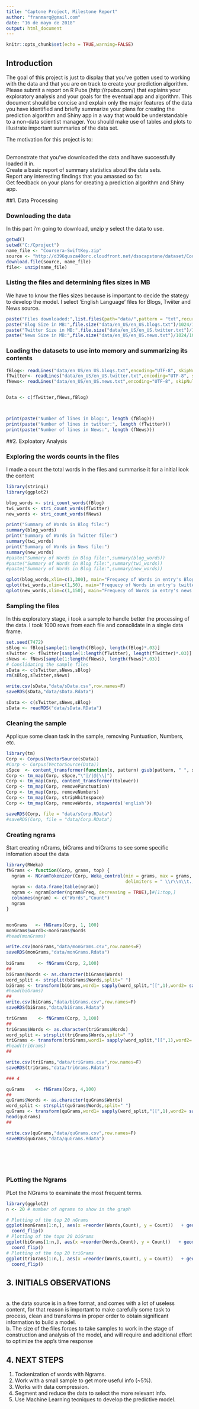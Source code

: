 ---
title: "Captone Project, Milestone Report"
author: "franmarq@gmail.com"
date: "16 de mayo de 2018"
output: html_document
---

```{r setup, include=FALSE}
knitr::opts_chunk$set(echo = TRUE,warning=FALSE)

```


## Introduction

The goal of this project is just to display that you've gotten used to working with the data and that you are on track to create your prediction algorithm. Please submit a report on R Pubs (http://rpubs.com/) that explains your exploratory analysis and your goals for the eventual app and algorithm. This document should be concise and explain only the major features of the data you have identified and briefly summarize your plans for creating the prediction algorithm and Shiny app in a way that would be understandable to a non-data scientist manager. You should make use of tables and plots to illustrate important summaries of the data set.

The motivation for this project is to:
  
<br>Demonstrate that you've downloaded the data and have successfully loaded it in.
<br>Create a basic report of summary statistics about the data sets.
<br>Report any interesting findings that you amassed so far.
<br>Get feedback on your plans for creating a prediction algorithm and Shiny app.

##1. Data Processing

### Downloading the data

In this part i'm going to download, unzip y select the data to use. 
```{r download, eval=FALSE}
getwd()
setwd("C:/Cproject")
name_file <- "Coursera-SwiftKey.zip"
source <- "http://d396qusza40orc.cloudfront.net/dsscapstone/dataset/Coursera-SwiftKey.zip"
download.file(source, name_file)
file<- unzip(name_file)
```


### Listing the files and determining files sizes in MB

We have to know the files sizes because is important to decide the stategy to develop the model. I select 'English Language' files for Blogs, Twiiter and News source. 



```{r files, echo=FALSE}
paste("Files downloaded:",list.files(path="data/",pattern = "txt",recursive = TRUE, full.names = TRUE))
paste("Blog Size in MB:",file.size("data/en_US/en_US.blogs.txt")/1024/1024)
paste("Twitter Size in MB:",file.size("data/en_US/en_US.twitter.txt")/1024/1024)
paste("News Size in MB:",file.size("data/en_US/en_US.news.txt")/1024/1024)

``` 

### Loading the datasets to use into memory and summarizing its contents

```{r suma,echo=FALSE}

fBlog<- readLines("data/en_US/en_US.blogs.txt",encoding="UTF-8", skipNul = TRUE)
fTwitter<- readLines("data/en_US/en_US.twitter.txt",encoding="UTF-8", skipNul = TRUE)
fNews<- readLines("data/en_US/en_US.news.txt",encoding="UTF-8", skipNul = TRUE)


Data <- c(fTwitter,fNews,fBlog)



print(paste("Number of lines in blog:", length (fBlog)))
print(paste("Number of lines in twitter:", length (fTwitter)))
print(paste("Number of lines in News:", length (fNews)))
```

##2. Exploatory Analysis

### Exploring the words counts in the files
I made a count the total words in the files and summarise it for a initial look the content

```{r freqword, echo=FALSE, eval=TRUE}
library(stringi)
library(ggplot2)

blog_words <- stri_count_words(fBlog)
twi_words <- stri_count_words(fTwitter)
new_words <- stri_count_words(fNews)

print("Summary of Words in Blog file:")
summary(blog_words)
print("Summary of Words in Twitter file:")
summary(twi_words)
print("Summary of Words in News file:")
summary(new_words)
#paste("Summary of Words in Blog file:",summary(blog_words))
#paste("Summary of Words in Blog file:",summary(twi_words))
#paste("Summary of Words in Blog file:",summary(new_words))

qplot(blog_words,xlim=c(1,300), main="Frequecy of Words in entry's Blog file",xlab = "# Words" )
qplot(twi_words,xlim=c(1,50), main="Frequecy of Words in entry's twitter file",xlab = "# Words" )
qplot(new_words,xlim=c(1,150), main="Frequecy of Words in entry's news file",xlab = "# Words" )

```





### Sampling the files 

In this exploratory stage, i took a sample to handle better the processing of the data. I took 1000 rows from each file and consolidate in a single data frame.

```{r samp, eval=TRUE}
set.seed(7472)
sBlog <- fBlog[sample(1:length(fBlog), length(fBlog)*.03)]
sTwitter <- fTwitter[sample(1:length(fTwitter), length(fTwitter)*.03)]
sNews <- fNews[sample(1:length(fNews), length(fNews)*.03)]
# Conslidating the sample files
sData <- c(sTwitter,sNews,sBlog)
rm(sBlog,sTwitter,sNews)

write.csv(sData,"data/sData.csv",row.names=F)
saveRDS(sData,"data/sData.Rdata")

sData <- c(sTwitter,sNews,sBlog)
sData <- readRDS("data/sData.RData")
```

### Cleaning the sample

Applique some clean task in the sample, removing Puntuation, Numbers, etc.

```{r clean, eval=TRUE}

library(tm)
Corp <- Corpus(VectorSource(sData))
#Corp <- Corpus(VectorSource(Data))
sSpce  <- content_transformer(function(x, pattern) gsub(pattern, " ", x))
Corp <- tm_map(Corp, sSpce,"\"|/|@|\\|")
Corp <- tm_map(Corp, content_transformer(tolower))
Corp <- tm_map(Corp, removePunctuation)
Corp <- tm_map(Corp, removeNumbers)
Corp <- tm_map(Corp, stripWhitespace)
Corp <- tm_map(Corp, removeWords, stopwords('english'))

saveRDS(Corp, file = "data/sCorp.RData")
#saveRDS(Corp, file = "data/Corp.RData")

```


### Creating ngrams

Start creating nGrams, biGrams and triGrams to see some specific infomation about the data

```{r ngram, eval=TRUE}

library(RWeka)
fNGrams <- function(Corp, grams, top) {
  ngram <- NGramTokenizer(Corp, Weka_control(min = grams, max = grams,
                                             delimiters = " \\r\\n\\t.,;:\"()?!"))
  ngram <- data.frame(table(ngram))
  ngram <- ngram[order(ngram$Freq, decreasing = TRUE),]#[1:top,]
  colnames(ngram) <- c("Words","Count")
  ngram
}


monGrams   <- fNGrams(Corp, 1, 100)
monGrams$word1<-monGrams$Words 
#head(monGrams)

write.csv(monGrams,"data/monGrams.csv",row.names=F)
saveRDS(monGrams,"data/monGrams.Rdata")
  
biGrams     <- fNGrams(Corp, 2,100)
##
biGrams$Words <- as.character(biGrams$Words)
word_split <- strsplit(biGrams$Words,split=" ")
biGrams <- transform(biGrams,word1= sapply(word_split,"[[",1),word2= sapply(word_split,"[[",2))
#head(biGrams)
##
write.csv(biGrams,"data/biGrams.csv",row.names=F)
saveRDS(biGrams,"data/biGrams.Rdata")

triGrams    <- fNGrams(Corp, 3,100)
##
triGrams$Words <- as.character(triGrams$Words)
word_split <- strsplit(triGrams$Words,split=" ")
triGrams <- transform(triGrams,word1= sapply(word_split,"[[",1),word2= sapply(word_split,"[[",2),word3= sapply(word_split,"[[",3))
#head(triGrams)
##

write.csv(triGrams,"data/triGrams.csv",row.names=F)
saveRDS(triGrams,"data/triGrams.Rdata")

### 4

quGrams    <- fNGrams(Corp, 4,100)
##
quGrams$Words <- as.character(quGrams$Words)
word_split <- strsplit(quGrams$Words,split=" ")
quGrams <- transform(quGrams,word1= sapply(word_split,"[[",1),word2= sapply(word_split,"[[",2),word3= sapply(word_split,"[[",3),word4= sapply(word_split,"[[",4))
head(quGrams)
##

write.csv(quGrams,"data/quGrams.csv",row.names=F)
saveRDS(quGrams,"data/quGrams.Rdata")







```

### PLotting the Ngrams

PLot the NGrams to examinate the most frequent terms.

```{r plotngram, eval=TRUE, echo=FALSE}

library(ggplot2)
n <- 20 # number of ngrams to show in the graph

# Plotting of the top 20 nGrams
ggplot(monGrams[1:n,], aes(x =reorder(Words,Count), y = Count))   + geom_bar(stat = "identity") + 
  coord_flip()
# Plotting of the tops 20 biGrams
ggplot(biGrams[1:n,], aes(x =reorder(Words,Count), y = Count))   + geom_bar(stat = "identity") + 
  coord_flip()
# Plotting of the top 20 triGrams
ggplot(triGrams[1:n,], aes(x =reorder(Words,Count), y = Count))   + geom_bar(stat = "identity") + 
  coord_flip()
```

## 3. INITIALS OBSERVATIONS
<br>a. the data source is in a free format, and comes with a lot of useless content, for that reason is important to make carefully some task to process, clean and transforms in proper order to obtain significant information to build a model.
<br>b. The size of the files forces to take samples to work in the stage of construction and analysis of the model, and will require and additional effort to optimize the app's time response   


## 4. NEXT STEPS

1. Tockenization of words with Ngrams. 
2. Work with a small sample to get more useful info (~5%).
3. Works with data compression. 
4. Segment and reduce the data to select the more relevant info.
5. Use Machine Learning tecniques to develop the predictive model.


